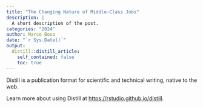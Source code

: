 ```yaml
---
title: "The Changing Nature of Middle-Class Jobs"
description: |
  A short description of the post.
categories: "2024"
author: Marco Boso
date: "`r Sys.Date()`"
output:
  distill::distill_article:
    self_contained: false
    toc: true
---
```



Distill is a publication format for scientific and technical writing, native to the web.

Learn more about using Distill at <https://rstudio.github.io/distill>.


